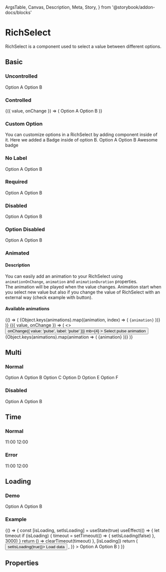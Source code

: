  ArgsTable,
  Canvas,
  Description,
  Meta,
  Story,
} from '@storybook/addon-docs/blocks'

<Meta title="Components/RichSelect" component={RichSelect} />

# RichSelect

<Description>
  RichSelect is a component used to select a value between different options.
</Description>

## Basic

### Uncontrolled

<Canvas>
  <Story name="Uncontrolled" height="175px">
    <Box m={2}>
      <RichSelect name="uncontrolled">
        <RichSelect.Option value="a">Option A</RichSelect.Option>
        <RichSelect.Option value="b">Option B</RichSelect.Option>
      </RichSelect>
    </Box>
  </Story>
</Canvas>

### Controlled

<Canvas>
  <Story name="Controlled" height="175px">
    <Box m={2}>
      <ControlValue value="">
        {({ value, onChange }) => (
          <RichSelect name="controlled" value={value} onChange={onChange}>
            <RichSelect.Option value="a">Option A</RichSelect.Option>
            <RichSelect.Option value="b">Option B</RichSelect.Option>
          </RichSelect>
        )}
      </ControlValue>
    </Box>
  </Story>
</Canvas>

### Custom Option

<Description>
  You can customize options in a RichSelect by adding component inside of it.
  Here we added a Badge inside of option B.
</Description>

<Canvas>
  <Story name="Custom Option" height="175px">
    <Box m={2}>
      <RichSelect name="disabled">
        <RichSelect.Option value="a">Option A</RichSelect.Option>
        <RichSelect.Option value="b">
          <Box display="flex" alignItems="center">
            Option B
            <Badge size="rounded" ml={1}>
              Awesome badge
            </Badge>
          </Box>
        </RichSelect.Option>
      </RichSelect>
    </Box>
  </Story>
</Canvas>

### No Label

<Canvas>
  <Story name="No Label" height="175px">
    <Box m={2}>
      <RichSelect name="label" noTopLabel>
        <RichSelect.Option value="a">Option A</RichSelect.Option>
        <RichSelect.Option value="b">Option B</RichSelect.Option>
      </RichSelect>
    </Box>
  </Story>
</Canvas>

### Required

<Canvas>
  <Story name="Required" height="175px">
    <Box m={2}>
      <RichSelect name="required" required>
        <RichSelect.Option value="a">Option A</RichSelect.Option>
        <RichSelect.Option value="b">Option B</RichSelect.Option>
      </RichSelect>
    </Box>
  </Story>
</Canvas>

### Disabled

<Canvas>
  <Story name="Disabled" height="100px">
    <Box m={2}>
      <RichSelect name="disabled" disabled value="a">
        <RichSelect.Option value="a">Option A</RichSelect.Option>
        <RichSelect.Option value="b">Option B</RichSelect.Option>
      </RichSelect>
    </Box>
  </Story>
</Canvas>

### Option Disabled

<Canvas>
  <Story name="Option Disabled" height="175px">
    <Box m={2}>
      <RichSelect name="option-disabled">
        <RichSelect.Option value="a">Option A</RichSelect.Option>
        <RichSelect.Option value="b" disabled>
          Option B
        </RichSelect.Option>
      </RichSelect>
    </Box>
  </Story>
</Canvas>

### Animated

#### Description

You can easily add an animation to your RichSelect using `animationOnChange`, `animation` and `animationDuration` properties.<br/>
The animation will be played when the value changes. Animation start when you select new value but also if you change the value
of RichSelect with an external way (check example with button).

#### Available animations

<ControlValue>
  {() => (
    <Box>
      {Object.keys(animations).map((animation, index) => (
        <code key={index}>{animation}</code>
      ))}
    </Box>
  )}
</ControlValue>

<Canvas>
  <Story name="Animated" height="400px">
    <Box mx={8} my={2}>
      <ControlValue value="">
        {({ value, onChange }) => (
          <>
            <Button
              onClick={() => onChange({ value: 'pulse', label: 'pulse' })}
              mb={4}
            >
              Select pulse animation
            </Button>
            <RichSelect
              name="animated"
              animationOnChange
              animation={value.value}
              animationDuration={1000}
              value={value}
              onChange={onChange}
            >
              {Object.keys(animations).map(animation => (
                <RichSelect.Option key={animation} value={animation}>
                  {animation}
                </RichSelect.Option>
              ))}
            </RichSelect>
          </>
        )}
      </ControlValue>
    </Box>
  </Story>
</Canvas>

## Multi

### Normal

<Canvas>
  <Story name="Multi" height="300px">
    <Box m={2}>
      <RichSelect name="multi" isMulti>
        <RichSelect.Option value="a">Option A</RichSelect.Option>
        <RichSelect.Option value="b">Option B</RichSelect.Option>
        <RichSelect.Option value="c">Option C</RichSelect.Option>
        <RichSelect.Option value="d">Option D</RichSelect.Option>
        <RichSelect.Option value="e">Option E</RichSelect.Option>
        <RichSelect.Option value="f">Option F</RichSelect.Option>
      </RichSelect>
    </Box>
  </Story>
</Canvas>

### Disabled

<Canvas>
  <Story name="Multi Disabled" height="100px">
    <Box m={2}>
      <RichSelect
        name="multi-disabled"
        value={{ value: 'a', label: 'Option A' }}
        isMulti
        disabled
      >
        <RichSelect.Option value="a">Option A</RichSelect.Option>
        <RichSelect.Option value="b">Option B</RichSelect.Option>
      </RichSelect>
    </Box>
  </Story>
</Canvas>

## Time

### Normal

<Canvas>
  <Story name="Time" height="175px">
    <Box m={2}>
      <RichSelect name="time" time>
        <RichSelect.Option value="11">11:00</RichSelect.Option>
        <RichSelect.Option value="12">12:00</RichSelect.Option>
      </RichSelect>
    </Box>
  </Story>
</Canvas>

### Error

<Canvas>
  <Story name="Time Error" height="175px">
    <Box m={2}>
      <RichSelect name="time-error" time error>
        <RichSelect.Option value="11">11:00</RichSelect.Option>
        <RichSelect.Option value="12">12:00</RichSelect.Option>
      </RichSelect>
    </Box>
  </Story>
</Canvas>

## Loading

### Demo

<Canvas>
  <Story name="Demo Loading" height="175px">
    <Box>
      <RichSelect name="loading" isLoading>
        <RichSelect.Option value="a">Option A</RichSelect.Option>
        <RichSelect.Option value="b">Option B</RichSelect.Option>
      </RichSelect>
    </Box>
  </Story>
</Canvas>

### Example

<Canvas>
  <Story name="Exemple with custom LoadingIndicator" height="175px">
    {() => {
      const [isLoading, setIsLoading] = useState(true)
      useEffect(() => {
        let timeout
        if (isLoading) {
          timeout = setTimeout(() => {
            setIsLoading(false)
          }, 3000)
        }
        return () => clearTimeout(timeout)
      }, [isLoading])
      return (
        <Box>
          <Button size="small" mb={2} onClick={() => setIsLoading(true)}>
            Load data
          </Button>
          <RichSelect
            name="exemple"
            isLoading={isLoading}
            customComponents={{
              LoadingIndicator: () => <ActivityIndicator size={24} />,
            }}
          >
            <RichSelect.Option value="a">Option A</RichSelect.Option>
            <RichSelect.Option value="b">Option B</RichSelect.Option>
          </RichSelect>
        </Box>
      )
    }}
  </Story>
</Canvas>

## Properties

<ArgsTable of={RichSelect} />
